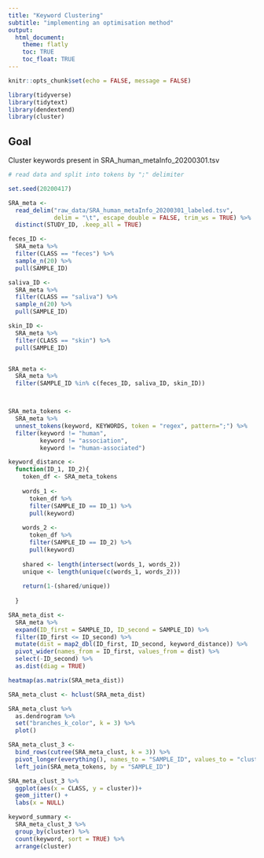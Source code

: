```yaml
---
title: "Keyword Clustering"
subtitle: "implementing an optimisation method"
output:
  html_document:
    theme: flatly
    toc: TRUE
    toc_float: TRUE
---
```


```r
knitr::opts_chunk$set(echo = FALSE, message = FALSE)

library(tidyverse)
library(tidytext)
library(dendextend)
library(cluster)
```

## Goal

Cluster keywords present in SRA_human_metaInfo_20200301.tsv

```r

# read data and split into tokens by ";" delimiter

set.seed(20200417)

SRA_meta <-
  read_delim("raw_data/SRA_human_metaInfo_20200301_labeled.tsv",
             delim = "\t", escape_double = FALSE, trim_ws = TRUE) %>%
  distinct(STUDY_ID, .keep_all = TRUE)

feces_ID <-
  SRA_meta %>%
  filter(CLASS == "feces") %>%
  sample_n(20) %>%
  pull(SAMPLE_ID)

saliva_ID <-
  SRA_meta %>%
  filter(CLASS == "saliva") %>%
  sample_n(20) %>%
  pull(SAMPLE_ID)

skin_ID <-
  SRA_meta %>%
  filter(CLASS == "skin") %>%
  pull(SAMPLE_ID)


SRA_meta <-
  SRA_meta %>%
  filter(SAMPLE_ID %in% c(feces_ID, saliva_ID, skin_ID))



SRA_meta_tokens <-
  SRA_meta %>%
  unnest_tokens(keyword, KEYWORDS, token = "regex", pattern=";") %>%
  filter(keyword != "human",
         keyword != "association",
         keyword != "human-associated")
```

```r

keyword_distance <-
  function(ID_1, ID_2){
    token_df <- SRA_meta_tokens
    
    words_1 <-
      token_df %>%
      filter(SAMPLE_ID == ID_1) %>%
      pull(keyword)
    
    words_2 <-
      token_df %>%
      filter(SAMPLE_ID == ID_2) %>%
      pull(keyword)
    
    shared <- length(intersect(words_1, words_2))
    unique <- length(unique(c(words_1, words_2)))
    
    return(1-(shared/unique))
    
  }

```

```r

SRA_meta_dist <-
  SRA_meta %>%
  expand(ID_first = SAMPLE_ID, ID_second = SAMPLE_ID) %>%
  filter(ID_first <= ID_second) %>%
  mutate(dist = map2_dbl(ID_first, ID_second, keyword_distance)) %>%
  pivot_wider(names_from = ID_first, values_from = dist) %>%
  select(-ID_second) %>%
  as.dist(diag = TRUE)

```



```r

heatmap(as.matrix(SRA_meta_dist))

```


```r

SRA_meta_clust <- hclust(SRA_meta_dist)

SRA_meta_clust %>%
  as.dendrogram %>%
  set("branches_k_color", k = 3) %>% 
  plot()

SRA_meta_clust_3 <-
  bind_rows(cutree(SRA_meta_clust, k = 3)) %>%
  pivot_longer(everything(), names_to = "SAMPLE_ID", values_to = "cluster") %>%
  left_join(SRA_meta_tokens, by = "SAMPLE_ID")

SRA_meta_clust_3 %>%
  ggplot(aes(x = CLASS, y = cluster))+
  geom_jitter() +
  labs(x = NULL)

```



```r

keyword_summary <- 
  SRA_meta_clust_3 %>%
  group_by(cluster) %>%
  count(keyword, sort = TRUE) %>%
  arrange(cluster)

```



